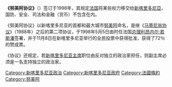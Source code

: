 {{noteTA|G1=法国地名}}
{{新喀里多尼亞政治}}
'''《努美阿协议》'''（{{lang-fr|Accord de Nouméa}}）签订于1998年，其规定[[法国|法国]]将某些权力移交给[[新喀里多尼亞|新喀里多尼亞]]，国防、安全、司法和金融（货币）不包含在内。

《努美阿协议》以新喀里多尼亚的首都和最大城市[[努美阿|努美阿]]命名，是继《[[马提尼翁协议_(1988年)|马蒂尼翁协议]]》（1988年）之后的第二项协议，于1998年5月5日由时任法国[[法国总理|总理]][[利昂内尔·若斯潘|利昂内尔·若斯潘]]签署，并于11月8日在新喀里多尼亚举行的全民投票中获得批准，获得了72％的赞成票。

《协议》还规定，若[[新喀里多尼亞政府主席|新喀里多尼亚主席]]职位由反对独立的政治家担任，则副主席必须是一名支持独立的政治家。

[[Category:新喀里多尼亚政治|Category:新喀里多尼亚政治]]
[[Category:新喀里多尼亚政府|Category:新喀里多尼亚政府]]
[[Category:法國條約|Category:法國條約]]
[[Category:努美阿|Category:努美阿]]